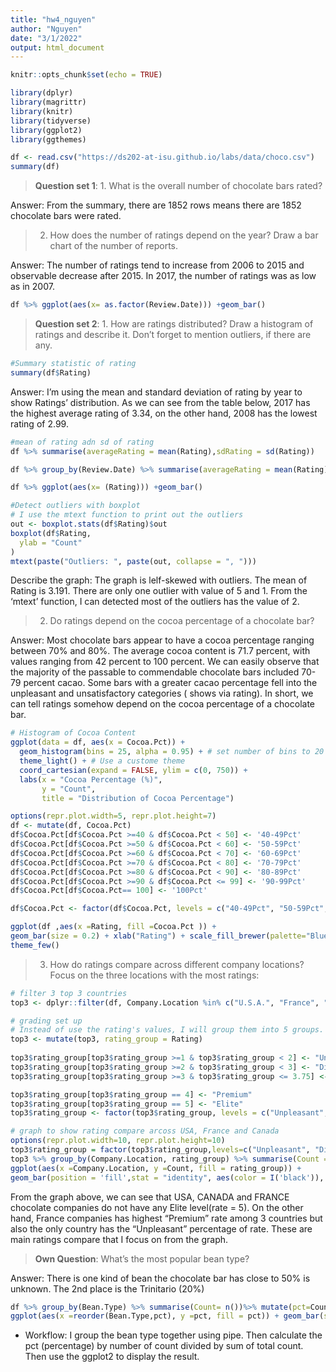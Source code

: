 ```yaml
---
title: "hw4_nguyen"
author: "Nguyen"
date: "3/1/2022"
output: html_document
---
```


```r
knitr::opts_chunk$set(echo = TRUE)
```
```r
library(dplyr)
library(magrittr)
library(knitr)
library(tidyverse)
library(ggplot2)
library(ggthemes)
```
```r
df <- read.csv("https://ds202-at-isu.github.io/labs/data/choco.csv")
summary(df)
```
> __Question set 1__: 
1. What is the overall number of chocolate bars rated?

Answer: From the summary, there are 1852 rows means there are 1852 chocolate bars were rated.

> 2. How does the number of ratings depend on the year? Draw a bar chart of the number of reports.

Answer: The number of ratings tend to increase from 2006 to 2015 and observable decrease after 2015. In 2017, the number of ratings was as low as in 2007.

```r
df %>% ggplot(aes(x= as.factor(Review.Date))) +geom_bar()
```

> __Question set 2__: 
1. How are ratings distributed? Draw a histogram of ratings and describe it. Don’t forget to mention outliers, if there are any.

```r
#Summary statistic of rating
summary(df$Rating)
```
Answer: I'm using the mean and standard deviation of rating by year to show Ratings' distribution. As we can see from the table below, 2017 has the highest average rating of 3.34, on the other hand, 2008 has the lowest rating of 2.99. 
```r
#mean of rating adn sd of rating
df %>% summarise(averageRating = mean(Rating),sdRating = sd(Rating))

```

```r
df %>% group_by(Review.Date) %>% summarise(averageRating = mean(Rating), sdRating = sd(Rating))
```

```r

df %>% ggplot(aes(x= (Rating))) +geom_bar()
```

```r
#Detect outliers with boxplot
# I use the mtext function to print out the outliers
out <- boxplot.stats(df$Rating)$out
boxplot(df$Rating,
  ylab = "Count"
)
mtext(paste("Outliers: ", paste(out, collapse = ", ")))
```

Describe the graph: The graph is lelf-skewed with outliers. The mean of Rating is 3.191. There are only one outlier with value of 5 and 1. From the 'mtext' function, I can detected most of the outliers has the value of 2.

>2. Do ratings depend on the cocoa percentage of a chocolate bar?

Answer: Most chocolate bars appear to have a cocoa percentage ranging between 70% and 80%. The average cocoa content is 71.7 percent, with values ranging from 42 percent to 100 percent. We can easily observe that the majority of the passable to commendable chocolate bars included 70-79 percent cacao. Some bars with a greater cacao percentage fell into the unpleasant and unsatisfactory categories ( shows via rating). In short, we can tell ratings somehow depend on the cocoa percentage of a chocolate bar. 
```r

# Histogram of Cocoa Content
ggplot(data = df, aes(x = Cocoa.Pct)) +
  geom_histogram(bins = 25, alpha = 0.95) + # set number of bins to 20
  theme_light() + # Use a custome theme
  coord_cartesian(expand = FALSE, ylim = c(0, 750)) +
  labs(x = "Cocoa Percentage (%)", 
       y = "Count",
       title = "Distribution of Cocoa Percentage")
```

```r
options(repr.plot.width=5, repr.plot.height=7)
df <- mutate(df, Cocoa.Pct)
df$Cocoa.Pct[df$Cocoa.Pct >=40 & df$Cocoa.Pct < 50] <- '40-49Pct'
df$Cocoa.Pct[df$Cocoa.Pct >=50 & df$Cocoa.Pct < 60] <- '50-59Pct'
df$Cocoa.Pct[df$Cocoa.Pct >=60 & df$Cocoa.Pct < 70] <- '60-69Pct'
df$Cocoa.Pct[df$Cocoa.Pct >=70 & df$Cocoa.Pct < 80] <- '70-79Pct'
df$Cocoa.Pct[df$Cocoa.Pct >=80 & df$Cocoa.Pct < 90] <- '80-89Pct'
df$Cocoa.Pct[df$Cocoa.Pct >=90 & df$Cocoa.Pct <= 99] <- '90-99Pct'
df$Cocoa.Pct[df$Cocoa.Pct== 100] <- '100Pct'

df$Cocoa.Pct <- factor(df$Cocoa.Pct, levels = c("40-49Pct", "50-59Pct", "60-69Pct","70-79Pct", "80-89Pct", "90-99Pct","100Pct"))

ggplot(df ,aes(x =Rating, fill =Cocoa.Pct )) + 
geom_bar(size = 0.2) + xlab("Rating") + scale_fill_brewer(palette="Blues")+
theme_few()
```

>3. How do ratings compare across different company locations? Focus on the three locations with the most ratings:

```r
# filter 3 top 3 countries
top3 <- dplyr::filter(df, Company.Location %in% c("U.S.A.", "France", "Canada"))

# grading set up
# Instead of use the rating's values, I will group them into 5 groups. 
top3 <- mutate(top3, rating_group = Rating)
  
top3$rating_group[top3$rating_group >=1 & top3$rating_group < 2] <- "Unpleasant"
top3$rating_group[top3$rating_group >=2 & top3$rating_group < 3] <- "Disappointing"
top3$rating_group[top3$rating_group >=3 & top3$rating_group <= 3.75] <- "Satisfactory to praiseworthy"

top3$rating_group[top3$rating_group == 4] <- "Premium"
top3$rating_group[top3$rating_group == 5] <- "Elite"
top3$rating_group <- factor(top3$rating_group, levels = c("Unpleasant", "Disappointing", "Satisfactory to praiseworthy","Premium", "Elite"))

# graph to show rating compare arcoss USA, France and Canada
options(repr.plot.width=10, repr.plot.height=10)
top3$rating_group = factor(top3$rating_group,levels=c("Unpleasant", "Disappointing", "Satisfactory to praiseworthy","Premium", "Elite"),ordered=TRUE)
top3 %>% group_by(Company.Location, rating_group) %>% summarise(Count = length(rating_group))%>%
ggplot(aes(x =Company.Location, y =Count, fill = rating_group)) +
geom_bar(position = 'fill',stat = "identity", aes(color = I('black')), size = 0.1) +scale_fill_brewer(palette="Blues")+ xlab("Countries") + ylab("Number of Bars(%)")
```

From the graph above, we can see that USA, CANADA and FRANCE chocolate companies do not have any Elite level(rate = 5). On the other hand, France companies has highest "Premium" rate among 3 countries but also the only country has the "Unpleasant" percentage of rate. These are main ratings compare that I focus on from the graph.

> __Own Question__: What's the most popular bean type?

Answer: There is one kind of bean the chocolate bar has close to 50% is unknown. The 2nd place is the Trinitario (20%)
```r
df %>% group_by(Bean.Type) %>% summarise(Count= n())%>% mutate(pct=Count/sum(Count)) %>% top_n(15, wt = pct)%>%
ggplot(aes(x =reorder(Bean.Type,pct), y =pct, fill = pct)) + geom_bar(stat = "identity", fill = "blue", aes(color = I('black')), size = 0.1) + coord_flip()+ xlab("Bean Type") +ylab("Percentage")
```

- Workflow: I group the bean type together using pipe. Then calculate the pct (percentage) by number of count divided by sum of total count. Then use the ggplot2 to display the result. 

